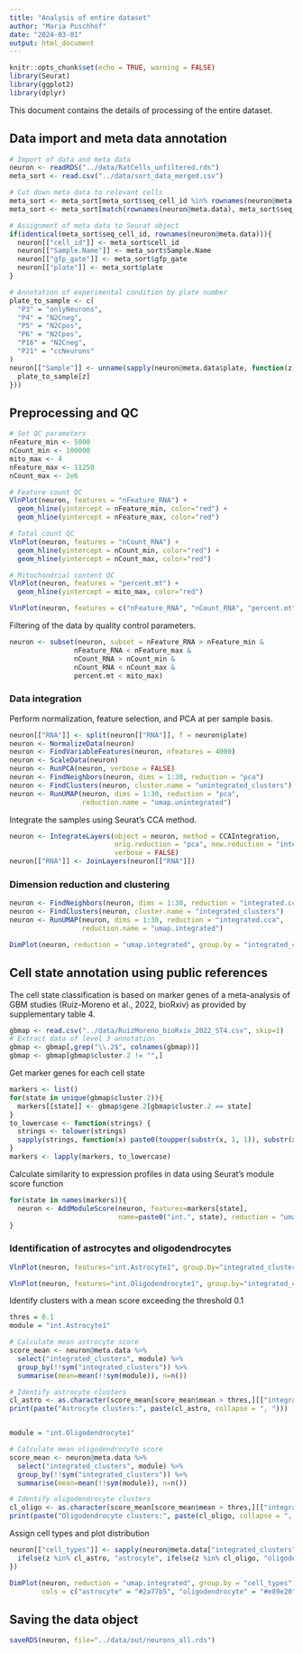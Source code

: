 ```yaml
---
title: "Analysis of entire dataset"
author: "Maria Puschhof"
date: "2024-03-01"
output: html_document
---
```


```r
knitr::opts_chunk$set(echo = TRUE, warning = FALSE)
library(Seurat)
library(ggplot2)
library(dplyr)
```

This document contains the details of processing of the entire dataset.

## Data import and meta data annotation

```r
# Import of data and meta data
neuron <- readRDS("../data/RatCells_unfiltered.rds")
meta_sort <- read.csv("../data/sort_data_merged.csv")

# Cut down meta data to relevant cells
meta_sort <- meta_sort[meta_sort$seq_cell_id %in% rownames(neuron@meta.data),]
meta_sort <- meta_sort[match(rownames(neuron@meta.data), meta_sort$seq_cell_id),]

# Assignment of meta data to Seurat object
if(identical(meta_sort$seq_cell_id, rownames(neuron@meta.data))){
  neuron[["cell_id"]] <- meta_sort$cell_id
  neuron[["Sample.Name"]] <- meta_sort$Sample.Name
  neuron[["gfp_gate"]] <- meta_sort$gfp_gate
  neuron[["plate"]] <- meta_sort$plate
}

# Annotation of experimental condition by plate number
plate_to_sample <- c(
  "P3" = "onlyNeurons",
  "P4" = "N2Cneg",
  "P5" = "N2Cpos",
  "P6" = "N2Cpos",
  "P16" = "N2Cneg",
  "P21" = "ccNeurons"
)
neuron[["Sample"]] <- unname(sapply(neuron@meta.data$plate, function(z){
  plate_to_sample[z]
}))
```

## Preprocessing and QC

```r
# Set QC parameters
nFeature_min <- 5000
nCount_min <- 100000
mito_max <- 4
nFeature_max <- 11250
nCount_max <- 2e6

# Feature count QC
VlnPlot(neuron, features = "nFeature_RNA") + 
  geom_hline(yintercept = nFeature_min, color="red") +
  geom_hline(yintercept = nFeature_max, color="red")

# Total count QC
VlnPlot(neuron, features = "nCount_RNA") + 
  geom_hline(yintercept = nCount_min, color="red") +
  geom_hline(yintercept = nCount_max, color="red")

# Mitochondrial content QC
VlnPlot(neuron, features = "percent.mt") + 
  geom_hline(yintercept = mito_max, color="red")

VlnPlot(neuron, features = c("nFeature_RNA", "nCount_RNA", "percent.mt"), ncol = 3)
```

Filtering of the data by quality control parameters.

```r

neuron <- subset(neuron, subset = nFeature_RNA > nFeature_min & 
                nFeature_RNA < nFeature_max &
                nCount_RNA > nCount_min &
                nCount_RNA < nCount_max &
                percent.mt < mito_max)
```

### Data integration

Perform normalization, feature selection, and PCA at per sample basis.

```r
neuron[["RNA"]] <- split(neuron[["RNA"]], f = neuron$plate)
neuron <- NormalizeData(neuron)
neuron <- FindVariableFeatures(neuron, nfeatures = 4000)
neuron <- ScaleData(neuron)
neuron <- RunPCA(neuron, verbose = FALSE)
neuron <- FindNeighbors(neuron, dims = 1:30, reduction = "pca")
neuron <- FindClusters(neuron, cluster.name = "unintegrated_clusters")
neuron <- RunUMAP(neuron, dims = 1:30, reduction = "pca", 
                  reduction.name = "umap.unintegrated")
```

Integrate the samples using Seurat’s CCA method.

```r
neuron <- IntegrateLayers(object = neuron, method = CCAIntegration, 
                          orig.reduction = "pca", new.reduction = "integrated.cca",
                          verbose = FALSE)
neuron[["RNA"]] <- JoinLayers(neuron[["RNA"]])
```

### Dimension reduction and clustering

```r
neuron <- FindNeighbors(neuron, dims = 1:30, reduction = "integrated.cca")
neuron <- FindClusters(neuron, cluster.name = "integrated_clusters")
neuron <- RunUMAP(neuron, dims = 1:30, reduction = "integrated.cca", 
                  reduction.name = "umap.integrated")

```

```r
DimPlot(neuron, reduction = "umap.integrated", group.by = "integrated_clusters")
```

## Cell state annotation using public references

The cell state classification is based on marker genes of a meta-analysis of GBM studies (Ruiz-Moreno et al., 2022, bioRxiv) as provided by supplementary table 4.

```r
gbmap <- read.csv("../data/RuizMoreno_bioRxiv_2022_ST4.csv", skip=1)
# Extract data of level 3 annotation
gbmap <- gbmap[,grep("\\.2$", colnames(gbmap))]
gbmap <- gbmap[gbmap$cluster.2 != "",]
```

Get marker genes for each cell state

```r
markers <- list()
for(state in unique(gbmap$cluster.2)){
  markers[[state]] <- gbmap$gene.2[gbmap$cluster.2 == state]
}
to_lowercase <- function(strings) {
  strings <- tolower(strings)
  sapply(strings, function(x) paste0(toupper(substr(x, 1, 1)), substr(x, 2, nchar(x))))
}
markers <- lapply(markers, to_lowercase)
```

Calculate similarity to expression profiles in data using Seurat’s module score function

```r
for(state in names(markers)){
  neuron <- AddModuleScore(neuron, features=markers[state],
                           name=paste0("int.", state), reduction = "umap.integrated")
}
```

### Identification of astrocytes and oligodendrocytes

```r
VlnPlot(neuron, features="int.Astrocyte1", group.by="integrated_clusters")

VlnPlot(neuron, features="int.Oligodendrocyte1", group.by="integrated_clusters")
```

Identify clusters with a mean score exceeding the threshold 0.1

```r
thres = 0.1
module = "int.Astrocyte1"

# Calculate mean astrocyte score
score_mean <- neuron@meta.data %>% 
  select("integrated_clusters", module) %>%
  group_by(!!sym("integrated_clusters")) %>%
  summarise(mean=mean(!!sym(module)), n=n())

# Identify astrocyte clusters
cl_astro <- as.character(score_mean[score_mean$mean > thres,][["integrated_clusters"]])
print(paste("Astrocyte clusters:", paste(cl_astro, collapse = ", ")))


module = "int.Oligodendrocyte1"

# Calculate mean oligodendrocyte score
score_mean <- neuron@meta.data %>% 
  select("integrated_clusters", module) %>%
  group_by(!!sym("integrated_clusters")) %>%
  summarise(mean=mean(!!sym(module)), n=n())

# Identify oligodendrocyte clusters
cl_oligo <- as.character(score_mean[score_mean$mean > thres,][["integrated_clusters"]])
print(paste("Oligodendrocyte clusters:", paste(cl_oligo, collapse = ", ")))
```

Assign cell types and plot distribution

```r
neuron[["cell_types"]] <- sapply(neuron@meta.data["integrated_clusters"], function(z){
  ifelse(z %in% cl_astro, "astrocyte", ifelse(z %in% cl_oligo, "oligodendrocyte", "neuron"))
})

DimPlot(neuron, reduction = "umap.integrated", group.by = "cell_types",
        cols = c("astrocyte" = "#2a77b5", "oligodendrocyte" = "#e89e20", "neuron" = "#d74749"))
```


## Saving the data object

```r
saveRDS(neuron, file="../data/out/neurons_all.rds")
```